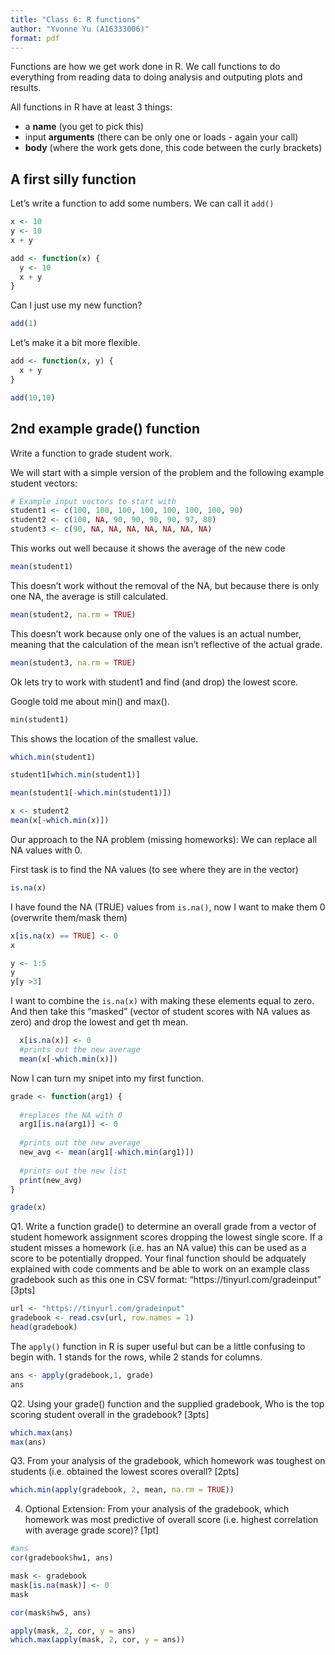 ```yaml
---
title: "Class 6: R functions"
author: "Yvonne Yu (A16333006)"
format: pdf
---
```


Functions are how we get work done in R. We call functions to do everything from reading data to doing analysis and outputing plots and results. 

All functions in R have at least 3 things: 

- a **name** (you get to pick this)
- input **arguments** (there can be only one or loads - again your call)
- **body** (where the work gets done, this code between the curly brackets)

## A first silly function

Let's write a function to add some numbers. We can call it `add()`

```r
x <- 10
y <- 10
x + y
```

```r
add <- function(x) {
  y <- 10
  x + y
}
```

Can I just use my new function? 

```r
add(1)
```

Let's make it a bit more flexible. 

```r
add <- function(x, y) {
  x + y
}

add(10,10)
```

## 2nd example grade() function

Write a function to grade student work.

We will start with a simple version of the problem and the following example student vectors:

```r
# Example input vectors to start with
student1 <- c(100, 100, 100, 100, 100, 100, 100, 90)
student2 <- c(100, NA, 90, 90, 90, 90, 97, 80)
student3 <- c(90, NA, NA, NA, NA, NA, NA, NA)

```

This works out well because it shows the average of the new code

```r
mean(student1)
```
This doesn't work without the removal of the NA, but because there is only one NA, the average is still calculated. 

```r
mean(student2, na.rm = TRUE)
```
This doesn't work because only one of the values is an actual number, meaning that the calculation of the mean isn't reflective of the actual grade. 

```r
mean(student3, na.rm = TRUE)
```
Ok lets try to work with student1 and find (and drop) the lowest score. 

Google told me about min() and max(). 

```r
min(student1)
```

This shows the location of the smallest value. 
```r
which.min(student1)
```
```r
student1[which.min(student1)]
```

```r
mean(student1[-which.min(student1)])
```
```r
x <- student2
mean(x[-which.min(x)])
```

Our approach to the NA problem (missing homeworks): We can replace all NA values with 0. 

First task is to find the NA values (to see where they are in the vector)

```r
is.na(x)
```

I have found the NA (TRUE) values from `is.na()`, now I want to make them 0 (overwrite them/mask them)

```r
x[is.na(x) == TRUE] <- 0
x
```

```r
y <- 1:5
y 
y[y >3]
```
I want to combine the `is.na(x)` with making these elements equal to zero. And then take this "masked" (vector of student scores with NA values as zero) and drop the lowest and get th mean. 

```r
  x[is.na(x)] <- 0
  #prints out the new average
  mean(x[-which.min(x)])
```


Now I can turn my snipet into my first function. 

```r
grade <- function(arg1) {
  
  #replaces the NA with 0
  arg1[is.na(arg1)] <- 0
  
  #prints out the new average
  new_avg <- mean(arg1[-which.min(arg1)])
  
  #prints out the new list 
  print(new_avg)
}
```

```r
grade(x)
```

Q1. Write a function grade() to determine an overall grade from a vector of student homework
assignment scores dropping the lowest single score. If a student misses a homework (i.e. has an
NA value) this can be used as a score to be potentially dropped. Your final function should be
adquately explained with code comments and be able to work on an example class gradebook
such as this one in CSV format: “https://tinyurl.com/gradeinput” [3pts]

```r
url <- "https://tinyurl.com/gradeinput"
gradebook <- read.csv(url, row.names = 1)
head(gradebook)
```

The `apply()` function in R is super useful but can be a little confusing to begin with. 1 stands for the rows, while 2 stands for columns. 

```r
ans <- apply(gradebook,1, grade)
ans
```
Q2. Using your grade() function and the supplied gradebook, Who is the top scoring student
overall in the gradebook? [3pts]

```r
which.max(ans)
max(ans)
```

Q3. From your analysis of the gradebook, which homework was toughest on students (i.e. obtained the lowest scores overall? [2pts]

```r
which.min(apply(gradebook, 2, mean, na.rm = TRUE))

```
4. Optional Extension: From your analysis of the gradebook, which homework was most
predictive of overall score (i.e. highest correlation with average grade score)? [1pt]

```r
#ans
cor(gradebook$hw1, ans)
```

```r
mask <- gradebook
mask[is.na(mask)] <- 0
mask
```
```r
cor(mask$hw5, ans)
```
```r
apply(mask, 2, cor, y = ans)
which.max(apply(mask, 2, cor, y = ans))
```

